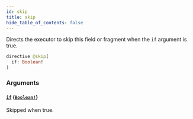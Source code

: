 ```yaml
---
id: skip
title: skip
hide_table_of_contents: false
---
```



Directs the executor to skip this field or fragment when the `if` argument is true.

```graphql
directive @skip(
  if: Boolean!
)
```


### Arguments

#### [`if`](#) ([`Boolean!`](../scalars/boolean))

Skipped when true.




